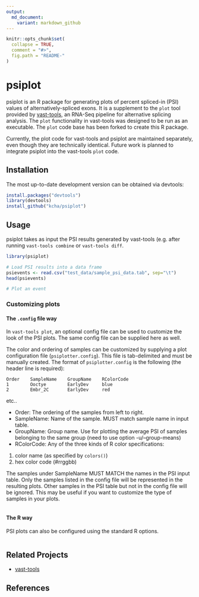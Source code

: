 ```yaml
---
output:
  md_document:
    variant: markdown_github
---
```


<!-- README.md is generated from README.Rmd. Please edit that file -->

```r
knitr::opts_chunk$set(
  collapse = TRUE,
  comment = "#>",
  fig.path = "README-"
)
```

# psiplot

psiplot is an R package for generating plots of percent spliced-in (PSI) values of 
alternatively-spliced exons. It is a supplement to the `plot` tool provided
by [vast-tools](https://github.com/vastgroup/vast-tool), an RNA-Seq pipeline for 
alternative splicing analysis. The `plot` functionality in vast-tools was designed
to be run as an executable. The `plot` code base has been forked to create this R package. 

Currently, the plot code for vast-tools and psiplot are maintained separately,
even though they are technically identical. Future work is planned to integrate
psiplot into the vast-tools `plot` code.

## Installation

The most up-to-date development version can be obtained via devtools:
```r
install.packages("devtools")
library(devtools)
install_github("kcha/psiplot")
```

## Usage

psiplot takes as input the PSI results generated by vast-tools (e.g. after running
`vast-tools combine` or `vast-tools diff`. 

```r
library(psiplot)

# Load PSI results into a data frame
psievents <- read.csv("test_data/sample_psi_data.tab", sep="\t")
head(psievents)

# Plot an event

```

### Customizing plots

#### The `.config` file way
In `vast-tools plot`, an optional config file can be used to customize the look
of the PSI plots. The same config file can be supplied here as well.

The color and ordering of samples can be customized by supplying a plot
configuration file (`psiplotter.config`). This file is tab-delimited and must be
manually created. The format of `psiplotter.config` is the following (the header
line is required):

```
Order    SampleName    GroupName    RColorCode
1        Ooctye        EarlyDev     blue
2        Embr_2C       EarlyDev     red
```
etc..

- Order: The ordering of the samples from left to right.
- SampleName: Name of the sample. MUST match sample name in input table.
- GroupName: Group name. Use for plotting the average PSI of samples belonging
to the same group (need to use option -u/--group-means)
- RColorCode: Any of the three kinds of R color specifications:
1) color name (as specified by `colors()`)
2) hex color code (#rrggbb)

The samples under SampleName MUST MATCH the names in the PSI input table.
Only the samples listed in the config file will be represented in the
resulting plots. Other samples in the PSI table but not in the config
file will be ignored. This may be useful if you want to customize the
type of samples in your plots.

```r
```

#### The R way

PSI plots can also be configured using the standard R options. 

```r
```

## Related Projects
- [vast-tools](https://github.com/vastgroup/vast-tool)


## References
